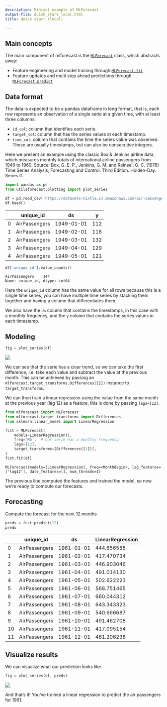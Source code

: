 ```yaml
---
description: Minimal example of MLForecast
output-file: quick_start_local.html
title: Quick start (local)

---
```


## Main concepts

The main component of mlforecast is the
[`MLForecast`](https://Nixtla.github.io/forecast.html#mlforecast) class,
which abstracts away:

-   Feature engineering and model training through
    [`MLForecast.fit`](https://Nixtla.github.io/forecast.html#mlforecast.fit)
-   Feature updates and multi step ahead predictions through
    [`MLForecast.predict`](https://Nixtla.github.io/forecast.html#mlforecast.predict)

## Data format

The data is expected to be a pandas dataframe in long format, that is,
each row represents an observation of a single serie at a given time,
with at least three columns:

-   `id_col`: column that identifies each serie.
-   `target_col`: column that has the series values at each timestamp.
-   `time_col`: column that contains the time the series value was
    observed. These are usually timestamps, but can also be consecutive
    integers.

Here we present an example using the classic Box & Jenkins airline data,
which measures monthly totals of international airline passengers from
1949 to 1960. Source: Box, G. E. P., Jenkins, G. M. and Reinsel, G. C.
(1976) Time Series Analysis, Forecasting and Control. Third Edition.
Holden-Day. Series G.

```python
import pandas as pd
from utilsforecast.plotting import plot_series
```


```python
df = pd.read_csv('https://datasets-nixtla.s3.amazonaws.com/air-passengers.csv', parse_dates=['ds'])
df.head()
```

|     | unique_id     | ds         | y   |
|-----|---------------|------------|-----|
| 0   | AirPassengers | 1949-01-01 | 112 |
| 1   | AirPassengers | 1949-02-01 | 118 |
| 2   | AirPassengers | 1949-03-01 | 132 |
| 3   | AirPassengers | 1949-04-01 | 129 |
| 4   | AirPassengers | 1949-05-01 | 121 |

```python
df['unique_id'].value_counts()
```

``` text
AirPassengers    144
Name: unique_id, dtype: int64
```

Here the `unique_id` column has the same value for all rows because this
is a single time series, you can have multiple time series by stacking
them together and having a column that differentiates them.

We also have the `ds` column that contains the timestamps, in this case
with a monthly frequency, and the `y` column that contains the series
values in each timestamp.

## Modeling

```python
fig = plot_series(df)
```

![](/docs/getting-started/../../figs/quick_start_local__eda.png)

We can see that the serie has a clear trend, so we can take the first
difference, i.e. take each value and subtract the value at the previous
month. This can be achieved by passing an
`mlforecast.target_transforms.Differences([1])` instance to
`target_transforms`.

We can then train a linear regression using the value from the same
month at the previous year (lag 12) as a feature, this is done by
passing `lags=[12]`.

```python
from mlforecast import MLForecast
from mlforecast.target_transforms import Differences
from sklearn.linear_model import LinearRegression
```


```python
fcst = MLForecast(
    models=LinearRegression(),
    freq='MS',  # our serie has a monthly frequency
    lags=[12],
    target_transforms=[Differences([1])],
)
fcst.fit(df)
```

``` text
MLForecast(models=[LinearRegression], freq=<MonthBegin>, lag_features=['lag12'], date_features=[], num_threads=1)
```

The previous line computed the features and trained the model, so now
we’re ready to compute our forecasts.

## Forecasting

Compute the forecast for the next 12 months

```python
preds = fcst.predict(12)
preds
```

|     | unique_id     | ds         | LinearRegression |
|-----|---------------|------------|------------------|
| 0   | AirPassengers | 1961-01-01 | 444.656555       |
| 1   | AirPassengers | 1961-02-01 | 417.470734       |
| 2   | AirPassengers | 1961-03-01 | 446.903046       |
| 3   | AirPassengers | 1961-04-01 | 491.014130       |
| 4   | AirPassengers | 1961-05-01 | 502.622223       |
| 5   | AirPassengers | 1961-06-01 | 568.751465       |
| 6   | AirPassengers | 1961-07-01 | 660.044312       |
| 7   | AirPassengers | 1961-08-01 | 643.343323       |
| 8   | AirPassengers | 1961-09-01 | 540.666687       |
| 9   | AirPassengers | 1961-10-01 | 491.462708       |
| 10  | AirPassengers | 1961-11-01 | 417.095154       |
| 11  | AirPassengers | 1961-12-01 | 461.206238       |

## Visualize results

We can visualize what our prediction looks like.

```python
fig = plot_series(df, preds)
```

![](/docs/getting-started/../../figs/quick_start_local__predictions.png)

And that’s it! You’ve trained a linear regression to predict the air
passengers for 1961.


